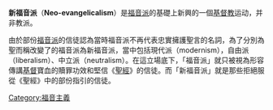 {{Unreferenced |time=2009-03-05T07:10:53+00:00 }}

'''新福音派'''（'''Neo-evangelicalism'''）是[[福音派|福音派]]的基礎上新興的一個[[基督教|基督教]]运动，并非教派。

由於部份[[福音派|福音派]]的信徒認為當時福音派不再代表忠實擁護聖言的名詞，為了分別為聖而稱改變了的福音派為新福音派，當中包括現代派（modernism），自由派（liberalism）、中立派（neutralism）。在這立場底下，「福音派」就只被視為形容傳講[[基督|基督]]寶血的贖罪功效和堅信《[[聖經|聖經]]》的信徒。而「新福音派」就是那些拒絕服從《聖經》中的部份指引的信徒。

{{Christianity-stub}}

[[Category:福音主義|Category:福音主義]]